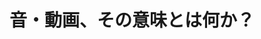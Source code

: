 ﻿---
title: "音・動画、その意味とは何か？"
category: "情報理工学院"
vol: "59"
interviewee: "古井・篠田 "
url: ""
tags: []
pdf: "59-3.pdf"
career: ""
preface: "音声や動画データの意味をコンピュータが認識し、分類できれば誰もが簡単に必要な情報にアクセスできるようになる。今回訪れた古井・篠田では音声に関する研究から動画像認識への応用まで様々な研究が成されている。"
---
